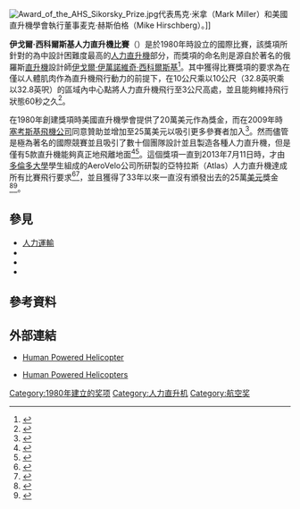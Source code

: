 [[File:Award_of_the_AHS_Sikorsky_Prize.jpg|thumb]]代表馬克·米拿（Mark Miller）和美國直升機學會執行董事麦克·赫斯伯格（Mike Hirschberg）。]]

'''伊戈爾·西科爾斯基人力直升機比賽'''（{{Lang-en|'''Igor I. Sikorsky Human Powered Helicopter Competition'''}}）是{{Link-en|美國直升機學會|AHS International}}於1980年時設立的國際比賽，該獎項所針對的為{{Link-en|人力飛行器|Human-powered aircraft}}中設計困難度最高的[[人力直升機|人力直升機]]部分，而獎項的命名則是源自於著名的俄羅斯[[直升機|直升機]]設計師[[伊戈爾·伊萬諾維奇·西科爾斯基|伊戈爾·伊萬諾維奇·西科爾斯基]]<ref>{{Cite web |url= http://www.washingtonpost.com/blogs/campus-overload/post/marylands-human-powered-helicopter-takes-off/2011/05/12/AFxjPV1G_blog.html |title= Maryland’s human-powered helicopter takes off |author= Jenna Johnson |date= 2011年5月12日 |publisher= 《[[華盛頓郵報|華盛頓郵報]]》 |language= en |accessdate= 2013年7月13日 |quote=  |archive-date= 2013年7月13日 |archive-url= https://www.webcitation.org/6I4cwo9qT?url=http://www.washingtonpost.com/blogs/campus-overload/post/marylands-human-powered-helicopter-takes-off/2011/05/12/AFxjPV1G_blog.html |dead-url= no }}</ref>。其中獲得比賽獎項的要求為在僅以人體肌肉作為直升機飛行動力的前提下，在10公尺乘以10公尺（32.8英呎乘以32.8英呎）的區域內中心點將人力直升機飛行至3公尺高處，並且能夠維持飛行狀態60秒之久<ref>{{Cite web |url= http://vtol.org/awards-and-contests/human-powered-helicopter/hph-rules |title= Human Powered Helicopter Regulations |author=  |date=  |publisher= {{Link-en|美國直升機學會|AHS International}} |language= en |accessdate= 2013年7月13日 |quote=  |archive-date= 2021年2月9日 |archive-url= https://web.archive.org/web/20210209093645/https://vtol.org/awards-and-contests/human-powered-helicopter/hph-rules |dead-url= no }}</ref>。

在1980年創建獎項時美國直升機學會提供了20萬美元作為獎金，而在2009年時[[塞考斯基飛機公司|塞考斯基飛機公司]]同意贊助並增加至25萬美元以吸引更多參賽者加入<ref>{{Cite web |url= http://www.membrana.ru/particle/16126 |title= Американцы испытали сложнейший педальный вертолёт |author= Леонид Попов |date= 2011年5月12日 |publisher= {{Link-en|Мембрана (веб-сайт)|MEMBRANA}} |language=  |accessdate= 2013年7月13日 |quote=  |archive-date= 2014年2月22日 |archive-url= https://web.archive.org/web/20140222194241/http://www.membrana.ru/particle/16126 |dead-url= yes }}{{ru}}</ref>。然而儘管是極為著名的國際競賽並且吸引了數十個團隊設計並且製造各種人力直升機，但是僅有5款直升機能夠真正地飛離地面<ref>{{Cite web |url= http://www.vtol.org/hph-news |title= Latest HPH News |author=  |date=  |publisher= {{Link-en|美國直升機學會|AHS International}} |language= en |accessdate= 2013年7月13日 |quote=  |archive-date= 2020年11月11日 |archive-url= https://web.archive.org/web/20201111224507/https://vtol.org/hph-news |dead-url= no }}</ref><ref>{{Cite web |url= http://www.wired.com/autopia/2013/07/human-powered-helicopter-prize/ |title= Canadian Team Claims $250,000 Prize for Human-Powered Helicopter |author= Jason Paur |date= 2013年7月11日 |publisher= 《[[連線|連線]]》 |language= en |accessdate= 2013年7月13日 |quote=  |archive-date= 2013年7月14日 |archive-url= https://web.archive.org/web/20130714060011/http://www.wired.com/autopia/2013/07/human-powered-helicopter-prize/ |dead-url= no }}</ref>。這個獎項一直到2013年7月11日時，才由[[多倫多大學|多倫多大學]]學生組成的AeroVelo公司所研製的亞特拉斯（Atlas）人力直升機達成所有比賽飛行要求<ref>{{Cite web |url= http://www.3dnews.ru/news/651717 |title= Вертолёт на мускульной тяге официально завоевал приз Сикорского |author=  |date= 2013年7月12日 |publisher= 《{{Link-ru|3DNews Daily Digital Digest|3DNews Daily Digital Digest}}》 |language=  |accessdate= 2013年7月13日 |quote=  |archive-date= 2013年9月23日 |archive-url= https://web.archive.org/web/20130923055040/http://www.3dnews.ru/news/651717 |dead-url= no }}{{ru}}</ref><ref>{{Cite web |url= http://www.computerra.ru/74659/etot-velovertolyot-proderzhalsya-v-vozduhe-dve-minutyi-i-vzyal-priz-sikorskogo/ |title= Этот веловертолёт продержался в воздухе две минуты и взял приз Сикорского |author= Михаил Карпов |date= 2013年7月12日 |publisher= 《{{Link-en|Computerra|Computerra}}》 |language=  |accessdate= 2013年7月13日 |quote=  |archive-date= 2013年7月15日 |archive-url= https://web.archive.org/web/20130715202945/http://www.computerra.ru/74659/etot-velovertolyot-proderzhalsya-v-vozduhe-dve-minutyi-i-vzyal-priz-sikorskogo/ |dead-url= no }}{{ru}}</ref>，並且獲得了33年以來一直沒有頒發出去的25萬[[美元|美元]]獎金<ref>{{Cite web |url= http://vtol.org/publications/ahs-press-releases/hph-press-release/hph-competition-winner |title= AeroVelo Team Wins AHS International’s 33-Year-Old Igor I. Sikorsky Human Powered Helicopter Competition |author= Mike Hirschberg和Jim McKenna |date= 2013年7月11日 |publisher= {{Link-en|美國直升機學會|AHS International}} |language= en |accessdate= 2013年7月13日 |quote=  |archive-date= 2013年11月26日 |archive-url= https://web.archive.org/web/20131126173529/http://www.vtol.org/publications/ahs-press-releases/hph-press-release/hph-competition-winner/ |dead-url= no }}</ref><ref>{{Cite web |url= http://www.popularmechanics.com/technology/aviation/diy-flying/finally-a-human-powered-helicopter-wins-the-250000-sikorsky-prize-15682369?click=pp |title= Finally! A Human-Powered Helicopter Wins the $250,000 Sikorsky Prize |author= Jeff  Wise |date= 2013年7月11日 |publisher= 《{{Link-en|Popular Mechanics|Popular Mechanics}}》 |language= en |accessdate= 2013年7月13日 |quote=  |archive-date= 2015年2月2日 |archive-url= https://web.archive.org/web/20150202145100/http://www.popularmechanics.com/technology/aviation/diy-flying/finally-a-human-powered-helicopter-wins-the-250000-sikorsky-prize-15682369?click=pp |dead-url= no }}</ref>。

== 參見 ==
* [[人力運輸|人力運輸]]
* {{Link-en|人力飛行器|Human-powered aircraft}}
* {{Link-en|克萊墨獎|Kremer prize}}
* {{Link-en|以人名命命的獎項列表|List of prizes named after people}}

== 參考資料 ==
{{Reflist}}

== 外部連結 ==
* {{en}} [http://www.vtol.org/hph Human Powered Helicopter]{{WebCite|url=https://www.webcitation.org/6JLyAgtpT?url=http://www.vtol.org/HPH |date=20130903090721 |dateformat=iso }}
* {{en}} [https://web.archive.org/web/20060924001803/http://www.humanpoweredhelicopters.org/ Human Powered Helicopters]

[[Category:1980年建立的奖项|Category:1980年建立的奖项]]
[[Category:人力直升机|Category:人力直升机]]
[[Category:航空奖|Category:航空奖]]